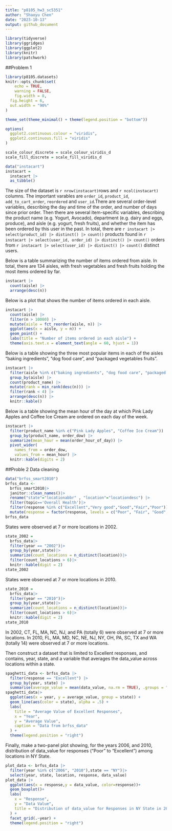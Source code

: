 ```yaml
---
title: "p8105_hw3_sc5351"
author: "Shaoyu Chen"
date: "2023-10-13"
output: github_document
---
```


```r
library(tidyverse)
library(ggridges)
library(ggplot2)
library(knitr)
library(patchwork)
```

##Problem 1
```r
library(p8105.datasets)
knitr::opts_chunk$set(
	echo = TRUE,
	warning = FALSE,
	fig.width = 8, 
  fig.height = 6,
  out.width = "90%"
)

theme_set(theme_minimal() + theme(legend.position = "bottom"))

options(
  ggplot2.continuous.colour = "viridis",
  ggplot2.continuous.fill = "viridis"
)

scale_colour_discrete = scale_colour_viridis_d
scale_fill_discrete = scale_fill_viridis_d
```

```r
data("instacart")
instacart = 
  instacart |> 
  as_tibble()
```

The size of the dataset is `r nrow(instacart)`rows and  `r ncol(instacart)` columns. The important varables are `order_id`, `product_id`, `add_to_cart_order`, `reordered` and `user_id`.There are several order-level variables, describing the day and time of the order, and number of days since prior order. Then there are several item-specific variables, describing the product name (e.g. Yogurt, Avocado), department (e.g. dairy and eggs, produce), and aisle (e.g. yogurt, fresh fruits), and whether the item has been ordered by this user in the past. In total, there are `r instacart |> select(product_id) |> distinct() |> count()` products found in `r instacart |> select(user_id, order_id) |> distinct() |> count()` orders from `r instacart |> select(user_id) |> distinct() |> count()` distinct users.

Below is a table summarizing the number of items ordered from aisle. In total, there are 134 aisles, with fresh vegetables and fresh fruits holding the most items ordered by far.

```r
instacart |> 
  count(aisle) |> 
  arrange(desc(n))
```

Below is a plot that shows the number of items ordered in each aisle.
```r
instacart |> 
  count(aisle) |> 
  filter(n > 10000) |> 
  mutate(aisle = fct_reorder(aisle, n)) |> 
  ggplot(aes(x = aisle, y = n)) + 
  geom_point() + 
  labs(title = "Number of items ordered in each aisle") +
  theme(axis.text.x = element_text(angle = 60, hjust = 1))
```

Below is a table showing the three most popular items in each of the aisles “baking ingredients”, “dog food care”, and “packaged vegetables fruits”. 
```r
instacart |> 
  filter(aisle %in% c("baking ingredients", "dog food care", "packaged vegetables fruits")) |>
  group_by(aisle) |> 
  count(product_name) |> 
  mutate(rank = min_rank(desc(n))) |> 
  filter(rank < 4) |> 
  arrange(desc(n)) |>
  knitr::kable()
```

Below is a table showing the mean hour of the day at which Pink Lady Apples and Coffee Ice Cream are ordered on each day of the week.
```r
instacart |>
  filter(product_name %in% c("Pink Lady Apples", "Coffee Ice Cream")) |>
  group_by(product_name, order_dow) |>
  summarize(mean_hour = mean(order_hour_of_day)) |>
  pivot_wider(
    names_from = order_dow, 
    values_from = mean_hour) |>
  knitr::kable(digits = 2)
```

##Proble 2
Data cleaning
```r
data("brfss_smart2010")
brfss_data <-
  brfss_smart2010|>
  janitor::clean_names()|>
  rename("state"="locationabbr" , "location"="locationdesc") |>
  filter(topic=='Overall Health')|>
  filter(response %in% c("Excellent","Very good","Good","Fair","Poor"))|>
  mutate(response = factor(response, levels = c("Poor", "Fair", "Good", "Very good", "Excellent")))
brfss_data
```
States were observed at 7 or more locations in 2002.
```r
state_2002 =
  brfss_data|>
  filter(year == "2002")|>
  group_by(year,state)|>
  summarize(count_locations = n_distinct(location))|>
  filter(count_locations > 6)|>
  knitr::kable(digit = 2)
state_2002
```

States were observed at 7 or more locations in 2010.
```r
state_2010 = 
  brfss_data|>
  filter(year == "2010")|>
  group_by(year,state)|>
  summarize(count_locations = n_distinct(location))|>
  filter(count_locations > 6)|>
  knitr::kable(digit = 2)
state_2010
```
In 2002, CT, FL, MA, NC, NJ, and PA (totally 6) were observed at 7 or more locations.
In 2010, FL, MA, MD, NC, NE, NJ, NY, OH, PA, SC, TX and WA (totally 14) were observed at 7 or more locations.

Then construct a dataset that is limited to Excellent responses, and contains, year, state, and a variable that averages the data_value across locations within a state. 
```r
spaghetti_data <- brfss_data |> 
  filter(response == "Excellent") |>
  group_by(year, state) |>
  summarise(average_value = mean(data_value, na.rm = TRUE), .groups = "drop")
spaghetti_data|>
  ggplot(aes(x = year, y = average_value, group = state)) + 
  geom_line(aes(color = state), alpha = .5) + 
  labs(
    title = "Average Value of Excellent Responses",
    x = "Year",
    y = "Average Value",
    caption = "Data from brfss_data"
  ) +
  theme(legend.position = "right")
```

Finally, make a two-panel plot showing, for the years 2006, and 2010, distribution of data_value for responses (“Poor” to “Excellent”) among locations in NY State.
```r
plot_data <- brfss_data |>
  filter(year %in% c("2006", "2010"),state == "NY")|>
  select(year, state, location, response, data_value)
plot_data |>
  ggplot(aes(x = response,y = data_value, color=response))+
  geom_boxplot()+
  labs(
    x = "Response",
    y = "Data Value",
    title = "Distribution of data_value for Responses in NY State in 2006 and 2010"
  ) +
  facet_grid(.~year) +
  theme(legend.position = "right")
```

